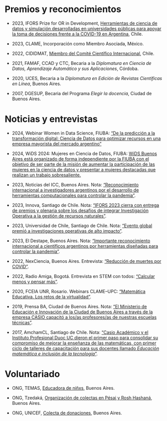# Premios y reconocimientos

- 2023, IFORS Prize for OR in Development, [Herramientas de ciencia de datos y simulación desarrolladas en universidades públicas para apoyar la toma de decisiones frente a la COVID-19 en Argentina](https://www.ifors.org/ifors-prize-for-or-in-development/), Chile.

- 2023, CLAME, Incorporación como Miembro Asociada, México.

- 2022, CIDIDMAT, [Miembro del Comité Científico Internacional](https://cididmat.ulagos.cl/presentacion/), Chile.

- 2021, FAMAF, CCAD y CTC, Becaria a la _Diplomatura en Ciencia de Datos, Aprendizaje Automático y sus Aplicaciones_, Córdoba.

- 2020, UCES, Becaria a la _Diplomatura en Edición de Revistas Científicas en Línea_, Buenos Aires.

- 2007, DGESUP, Becaria del Programa _Elegir la docencia_, Ciudad de Buenos Aires.


# Noticias y entrevistas

- 2024, Webinar Women in Data Science, FIUBA: ["De la predicción a la transformación digital: Ciencia de Datos para optimizar recursos en una empresa mayorista del mercado argentino"](https://www.youtube.com/watch?v=gy75pxeF1Tc&ab_channel=Ingenier%C3%ADaUBA)

- 2024, WiDS 2024: Mujeres en Ciencia de Datos, FIUBA: [WiDS Buenos Aires está organizado de forma independiente por la FIUBA con el objetivo de ser parte de la misión de aumentar la participación de las mujeres en la ciencia de datos y presentar a mujeres destacadas que realizan un trabajo sobresaliente.](https://www.fi.uba.ar/noticias/mujeres-en-ciencia-de-datos-2024)

- 2023, Noticias del ICC, Buenos Aires. Nota: ["Reconocimiento internacional a investigadores argentinos por el desarrollo de herramientas computacionales para controlar la pandemia"](https://icc.fcen.uba.ar/reconocimiento-internacional-a-investigadores-argentinos-por-el-desarrollo-de-herramientas-computacionales-para-controlar-la-pandemia/).

- 2023, Innova, Santiago de Chile. Nota: ["IFORS 2023 cierra con entrega de premios y plenaria sobre los desafíos de integrar Investigación Operativa a la gestión de recursos naturales"](https://portalinnova.cl/ifors-2023-cierra-con-entrega-de-premios-y-plenaria-sobre-los-desafios-de-integrar-investigacion-operativa-a-la-gestion-de-recursos-naturales/).

- 2023, Universidad de Chile, Santiago de Chile. Nota: ["Evento global premió a investigaciones operativas de alto impacto"](https://uchile.cl/noticias/207109/ifors-chile-cierra-con-analisis-sobre-la-gestion-de-recursos-naturales).

- 2023, El Destape, Buenos Aires. Nota: ["Importante reconocimiento internacional a científicos argentinos por herramientas diseñadas para controlar la pandemia"](https://www.eldestapeweb.com/sociedad/ciencia/importante-reconocimiento-internacional-a-cientificos-argentinos--20237160518).

- 2022, NexCiencia, Buenos Aires. Entrevista: ["Reducción de muertes por COVID"](https://nexciencia.exactas.uba.ar/impacto-positivo-vacunacion-covid-provincia-buenos-aires-guillermo-duran-andres-farall-daniela-parada).

- 2022, Radio Amiga, Bogotá. Entrevista en STEM con todos: ["Calcular menos y pensar más"]( https://www.radioamigainternacional.com/como-calcular-menos-y-pensar-mas-con-la-profesora-daniela-parada/).

- 2020, FCEIA UNR, Rosario. Webinars CLAME--UPC: ["Matemática Educativa. Los retos de la virtualidad"](https://web.fceia.unr.edu.ar/es/academica/espacio-apoyo-actividades-no-presenciales/charlas-de-especialistas/187-ciclo-de-charlas/1823-matem%C3%A1tica-educativa-los-retos-de-la-virtualidad.html).

- 2019, Prensa BA, Ciudad de Buenos Aires. Nota: ["El Ministerio de Educación e Innovación de la Ciudad de Buenos Aires a través de la empresa CASIO capacitó a los/as profesores/as de nuestras escuelas técnicas"](https://buenosaires.gob.ar/educacion-e-innovacion/noticias/el-ministerio-de-educacion-e-innovacion-de-la-ciudad-de-buenos-aires).

- 2017, AmchamCL, Santiago de Chile. Nota: ["Casio Académico y el Instituto Profesional Duoc UC dieron el primer paso para consolidar su compromiso de mejorar la enseñanza de las matemáticas, con primer ciclo de talleres de capacitación para sus docentes llamado _Educación matemática e inclusión de la tecnología_"](https://amchamchile.cl/en/noticia/primer-taller-de-casio-academico-en-duoc-uc/).

# Voluntariado

- ONG, TEMAS, [Educadora de niñxs](https://www.fundaciontemas.org.ar/), Buenos Aires.

- ONG, Tzedaká, [Organización de colectas en Pésaj y Rosh Hashaná](https://tzedaka.org.ar/), Buenos Aires.

- ONG, UNICEF, [Colecta de donaciones](https://help.unicef.org/argentina), Buenos Aires.




